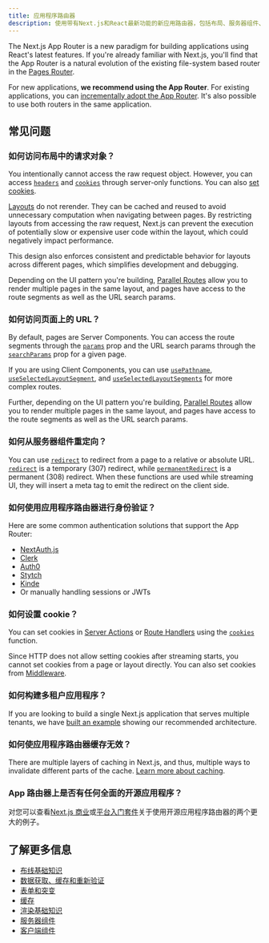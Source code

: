 ```yaml
---
title: 应用程序路由器
description: 使用带有Next.js和React最新功能的新应用路由器，包括布局、服务器组件、暂停等。
---
```


The Next.js App Router is a new paradigm for building applications using React's latest features. If you're already familiar with Next.js, you'll find that the App Router is a natural evolution of the existing file-system based router in the [Pages Router](/docs/pages).

For new applications, **we recommend using the App Router**. For existing applications, you can [incrementally adopt the App Router](/docs/app/building-your-application/upgrading/app-router-migration). It's also possible to use both routers in the same application.

## 常见问题

### 如何访问布局中的请求对象？

You intentionally cannot access the raw request object. However, you can access [`headers`](/docs/app/api-reference/functions/headers) and [`cookies`](/docs/app/api-reference/functions/cookies) through server-only functions. You can also [set cookies](#how-can-i-set-cookies).

[Layouts](/docs/app/building-your-application/routing/pages-and-layouts#layouts) do not rerender. They can be cached and reused to avoid unnecessary computation when navigating between pages. By restricting layouts from accessing the raw request, Next.js can prevent the execution of potentially slow or expensive user code within the layout, which could negatively impact performance.

This design also enforces consistent and predictable behavior for layouts across different pages, which simplifies development and debugging.

Depending on the UI pattern you're building, [Parallel Routes](/docs/app/building-your-application/routing/parallel-routes) allow you to render multiple pages in the same layout, and pages have access to the route segments as well as the URL search params.

### 如何访问页面上的 URL？

By default, pages are Server Components. You can access the route segments through the [`params`](/docs/app/api-reference/file-conventions/page#params-optional) prop and the URL search params through the [`searchParams`](/docs/app/api-reference/file-conventions/page#searchparams-optional) prop for a given page.

If you are using Client Components, you can use [`usePathname`](/docs/app/api-reference/functions/use-pathname), [`useSelectedLayoutSegment`](/docs/app/api-reference/functions/use-selected-layout-segment), and [`useSelectedLayoutSegments`](/docs/app/api-reference/functions/use-selected-layout-segments) for more complex routes.

Further, depending on the UI pattern you're building, [Parallel Routes](/docs/app/building-your-application/routing/parallel-routes) allow you to render multiple pages in the same layout, and pages have access to the route segments as well as the URL search params.

### 如何从服务器组件重定向？

You can use [`redirect`](/docs/app/api-reference/functions/redirect) to redirect from a page to a relative or absolute URL. [`redirect`](/docs/app/api-reference/functions/redirect) is a temporary (307) redirect, while [`permanentRedirect`](/docs/app/api-reference/functions/permanentRedirect) is a permanent (308) redirect. When these functions are used while streaming UI, they will insert a meta tag to emit the redirect on the client side.

### 如何使用应用程序路由器进行身份验证？

Here are some common authentication solutions that support the App Router:

- [NextAuth.js](https://next-auth.js.org/configuration/nextjs#in-app-router)
- [Clerk](https://clerk.com/docs/quickstarts/nextjs)
- [Auth0](https://github.com/auth0/nextjs-auth0#app-router)
- [Stytch](https://stytch.com/docs/example-apps/frontend/nextjs)
- [Kinde](https://kinde.com/docs/developer-tools/nextjs-sdk/)
- Or manually handling sessions or JWTs

### 如何设置 cookie？

You can set cookies in [Server Actions](/docs/app/building-your-application/data-fetching/server-actions-and-mutations#cookies) or [Route Handlers](/docs/app/building-your-application/routing/route-handlers) using the [`cookies`](/docs/app/api-reference/functions/cookies) function.

Since HTTP does not allow setting cookies after streaming starts, you cannot set cookies from a page or layout directly. You can also set cookies from [Middleware](/docs/app/building-your-application/routing/middleware#using-cookies).

### 如何构建多租户应用程序？

If you are looking to build a single Next.js application that serves multiple tenants, we have [built an example](https://vercel.com/templates/next.js/platforms-starter-kit) showing our recommended architecture.

### 如何使应用程序路由器缓存无效？

There are multiple layers of caching in Next.js, and thus, multiple ways to invalidate different parts of the cache. [Learn more about caching](/docs/app/building-your-application/caching).

### App 路由器上是否有任何全面的开源应用程序？

对您可以查看[Next.js 商业](https://vercel.com/templates/next.js/nextjs-commerce)或[平台入门套件](https://vercel.com/templates/next.js/platforms-starter-kit)关于使用开源应用程序路由器的两个更大的例子。

## 了解更多信息

- [布线基础知识](/docs/app/building-your-application/routing)
- [数据获取、缓存和重新验证](/docs/app/building-your-application/data-fetching/fetching-caching-and-revalidating)
- [表单和突变](/docs/app/building-your-application/data-fetching/server-actions-and-mutations)
- [缓存](/docs/app/building-your-application/caching)
- [渲染基础知识](/docs/app/building-your-application/rendering)
- [服务器组件](/docs/app/building-your-application/rendering/server-components)
- [客户端组件](/docs/app/building-your-application/rendering/client-components)

